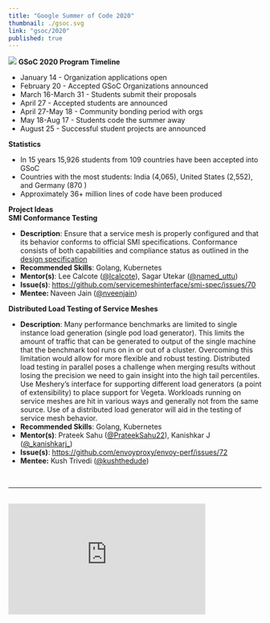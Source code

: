 ```yaml
---
title: "Google Summer of Code 2020"
thumbnail: ./gsoc.svg
link: "gsoc/2020"
published: true
---
```



<ProgramsWrapper>

<img src={gsoc_logo}/>
<b>GSoC 2020 Program Timeline</b>
<div>
    <ul>
        <li>January 14 - Organization applications open</li>
        <li>February 20 - Accepted GSoC Organizations announced</li>
        <li>March 16-March 31 - Students submit their proposals</li>
        <li>April 27 - Accepted students are announced</li>
        <li>April 27-May 18 - Community bonding period with orgs</li>
        <li>May 18-Aug 17 - Students code the summer away</li>
        <li>August 25 - Successful student projects are announced</li>
    </ul>
</div>
<b>Statistics</b>
<div>
    <ul>
        <li>
In 15 years 15,926 students from 109 countries have been accepted into
GSoC
        </li>
        <li>
Countries with the most students: India (4,065), United States (2,552),
and Germany (870 )
        </li>
        <li>
Approximately 36+ million lines of code have been produced
        </li>
    </ul>
</div>
<b>Project Ideas</b>
<div>
    <b>SMI Conformance Testing</b>
    <ul>
        <li>
            <b>Description</b>: Ensure that a service mesh is properly configured
                and that its behavior conforms to official SMI specifications.
                Conformance consists of both capabilities and compliance status as
                outlined in the
            <a href="https://docs.google.com/document/d/1HL8Sk7NSLLj-9PRqoHYVIGyU6fZxUQFotrxbmfFtjwc/edit"> design specification</a>
        </li>
        <li><b>Recommended Skills</b>: Golang, Kubernetes</li>
        <li>
            <b>Mentor(s)</b>: Lee Calcote (<a href="https://twitter.com/lcalcote"
            >@lcalcote</a
            >), Sagar Utekar (<a href="https://twitter.com/named_uttu"
            >@named_uttu</a
            >)
        </li>
        <li>
            <b>Issue(s)</b>:
            <a href="https://github.com/servicemeshinterface/smi-spec/issues/70 "
            > https://github.com/<wbr/>servicemeshinterface/<wbr/>smi-spec/issues/70
            </a>
        </li>
        <li>
            <b>Mentee: </b>
                Naveen Jain (<a href="https://github.com/nveenjain">@nveenjain</a>)
        </li>
    </ul>
</div>
<div>
    <b>Distributed Load Testing of Service Meshes</b>
    <ul>
        <li>
            <b>Description</b>: Many performance benchmarks are limited to single
            instance load generation (single pod load generator). This limits the
            amount of traffic that can be generated to output of the single machine
            that the benchmark tool runs on in or out of a cluster. Overcoming this
            limitation would allow for more flexible and robust testing. Distributed
            load testing in parallel poses a challenge when merging results without
            losing the precision we need to gain insight into the high tail
            percentiles. Use Meshery’s interface for supporting different load
            generators (a point of extensibility) to place support for Vegeta.
            Workloads running on service meshes are hit in various ways and
            generally not from the same source. Use of a distributed load generator
            will aid in the testing of service mesh behavior.
        </li>
        <li><b>Recommended Skills</b>: Golang, Kubernetes</li>
        <li>
            <b>Mentor(s)</b>: Prateek Sahu (<a
                href="https://twitter.com/prateeksahu22"
            >@PrateekSahu22</a>), Kanishkar J (<a href="https://twitter.com/_kanishkarj_"
            >@_kanishkarj_</a>)
        </li>
        <li>
            <b>Issue(s)</b>:
            <a href="https://github.com/envoyproxy/envoy-perf/issues/72"
            > https://github.com/<wbr/>envoyproxy/<wbr/>envoy-perf/issues/72
            </a>
        </li>
        <li>
            <b>Mentee:</b>
                Kush Trivedi (<a href="https://github.com/kushthedude">@kushthedude</a>)
        </li>
    </ul>
</div>
<div>&nbsp;</div>
<hr/>
<div className="flex-div">&nbsp;</div>
<div id="layer5-intro" className="iframe-container">
    <iframe
        width="392"
        height="220.5"
        src="https://www.youtube.com/embed/0yN5T5LB9ps"
        frameBorder="0"
        allow="accelerometer; autoplay; encrypted-media; gyroscope; picture-in-picture"
        allowFullScreen />
</div>
<p>
    <b>What is Layer5?</b>
</p>
<p>
While small, the Layer5 community represents the largest collection of
service mesh projects and their maintainers in the world. We build
projects to provide learning environments, deployment and operational best
practices, performance benchmarks, create documentation, share networking
opportunities, and more. Our shared commitment to the open source spirit
pushes Layer5 projects forward. New members are always welcome.
</p>
<p>
    <b>Is it Open Source?</b>
</p>
<p>
Layer5 projects are open source software. Anyone can download, use, work
on, and share it with others. It's built on principles like collaboration,
globalism, and innovation. Layer5 projects are distributed under the terms
of Apache v2.
</p>
<p>
    <b>Google Summer of Code Participation?</b>
</p>
<p>
The key component of these projects is our Community. This community,
which you will join as an participant in Google Summer of Code, is
improving the world of diverse cloud native systems. Your contributions
will affect people you've never met. The Layer5 community includes
software engineers, researchers, students, artists, system administrators,
operators and web designers -- all of whom will be happy to help you get
started.
</p>
<p>
We believe that all contributors should expect and be part of a safe and
friendly environment for constructive contribution. We can more
effectively and successfully compare and challenge different ideas to find
the best solutions for advancement, while building the size, diversity,
and strength of our community.
</p>
<div id="gsoc-2020" className="apply-button">
    <h3>
        <Button primary>
            <a className="link" href="http://slack.layer5.io">Participate</a>
        </Button>
    </h3>
</div>

</ProgramsWrapper>
